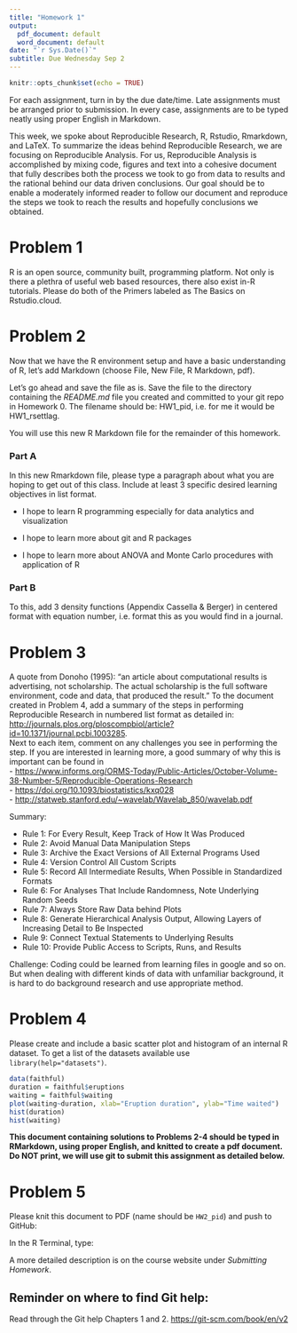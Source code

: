 ```yaml
---
title: "Homework 1"
output:
  pdf_document: default
  word_document: default
date: "`r Sys.Date()`"
subtitle: Due Wednesday Sep 2
---
```


```r
knitr::opts_chunk$set(echo = TRUE)
```

For each assignment, turn in by the due date/time.  Late assignments must be  arranged prior to submission.  In every case, assignments are to be typed neatly using proper English in Markdown.

This week, we spoke about Reproducible Research, R, Rstudio, Rmarkdown, and LaTeX.  To summarize the ideas behind Reproducible Research, we are focusing on Reproducible Analysis.  For us, Reproducible Analysis is accomplished by mixing code, figures and text into a cohesive document that fully describes both the process we took to go from data to results and the rational behind our data driven conclusions.  Our goal should be to enable a moderately informed reader to follow our document and reproduce the steps we took to reach the results and hopefully conclusions we obtained.

# Problem 1

R is an open source, community built, programming platform.  Not only is there a plethra of useful web based resources, there also exist in-R tutorials.  Please do both of the Primers labeled as The Basics on Rstudio.cloud.

# Problem 2

Now that we have the R environment setup and have a basic understanding of R, let's add Markdown (choose File, New File, R Markdown, pdf).  

Let's go ahead and save the file as is.  Save the file to the directory containing the *README.md* file you created and committed to your git repo in Homework 0.  The filename should be: HW1_pid, i.e. for me it would be HW1_rsettlag.

You will use this new R Markdown file for the remainder of this homework.

### Part A
In this new Rmarkdown file, please type a paragraph about what you are hoping to get out of this class.  Include at least 3 specific desired learning objectives in list format.  

* I hope to learn R programming especially for data analytics and visualization

* I hope to learn more about git and R packages

* I hope to learn more about ANOVA and Monte Carlo procedures with application of R

### Part B
To this, add 3 density functions (Appendix Cassella & Berger) in centered format with equation number, i.e. format this as you would find in a journal.  

\begin{eqnarray}
f(x) = 3x^2, 0<x<1
\end{eqnarray}

\begin{eqnarray}
f(x) = \frac{1}{\pi}\frac{1}{1+x^2}, -\infty<x<+\infty
\end{eqnarray}

\begin{eqnarray}
f(x) = \begin{cases}
\frac{1}{b-a},   a<x<b, \\
0, x \geq b \quad and \quad x\leq a
\end{cases}
\end{eqnarray}

# Problem 3

A quote from Donoho (1995): "an article about computational results is advertising, not scholarship. The actual scholarship is the full software environment, code and data, that produced the result."  To the document created in Problem 4, add a summary of the steps in performing Reproducible Research in numbered list format as detailed in:  
<http://journals.plos.org/ploscompbiol/article?id=10.1371/journal.pcbi.1003285>.  
\newline
Next to each item, comment on any challenges you see in performing the step.  If you are interested in learning more, a good summary of why this is important can be found in  
- <https://www.informs.org/ORMS-Today/Public-Articles/October-Volume-38-Number-5/Reproducible-Operations-Research>  
- <https://doi.org/10.1093/biostatistics/kxq028>  
- <http://statweb.stanford.edu/~wavelab/Wavelab_850/wavelab.pdf>

Summary:

* Rule 1: For Every Result, Keep Track of How It Was Produced
* Rule 2: Avoid Manual Data Manipulation Steps
* Rule 3: Archive the Exact Versions of All External Programs Used
* Rule 4: Version Control All Custom Scripts
* Rule 5: Record All Intermediate Results, When Possible in Standardized Formats
* Rule 6: For Analyses That Include Randomness, Note Underlying Random Seeds
* Rule 7: Always Store Raw Data behind Plots
* Rule 8: Generate Hierarchical Analysis Output, Allowing Layers of Increasing Detail to Be Inspected
* Rule 9: Connect Textual Statements to Underlying Results
* Rule 10: Provide Public Access to Scripts, Runs, and Results

Challenge: Coding could be learned from learning files in google and so on. But when dealing with different kinds of data with unfamiliar background, it is hard to do background research and use appropriate method.

# Problem 4

Please create and include a basic scatter plot and histogram of an internal R dataset.  To get a list of the datasets available use `library(help="datasets")`.

```r
data(faithful)   
duration = faithful$eruptions   
waiting = faithful$waiting 
plot(waiting~duration, xlab="Eruption duration", ylab="Time waited")  
hist(duration)
hist(waiting)
```

**This document containing solutions to Problems 2-4 should be typed in RMarkdown, using proper English, and knitted to create a pdf document.  Do NOT print, we will use git to submit this assignment as detailed below.**

# Problem 5
Please knit this document to PDF (name should be `HW2_pid`) and push to GitHub:

In the R Terminal, type:  
\begin{enumerate}
    \item git pull  
    \item git add HW1\_pid.[pR]*  (NOTE: this should add two files)  
    \item git commit -m "final HW1 submission"   
    \item git push
\end{enumerate}

A more detailed description is on the course website under *Submitting Homework*.

## Reminder on where to find Git help:  
Read through the Git help Chapters 1 and 2. <https://git-scm.com/book/en/v2>






